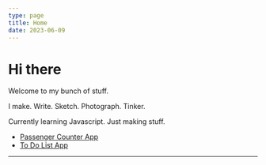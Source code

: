 ```yaml
---
type: page
title: Home
date: 2023-06-09
---
```


# Hi there

Welcome to my bunch of stuff. 

I make. Write. Sketch. Photograph. Tinker.

Currently learning Javascript. Just making stuff.

- [Passenger Counter App](https://passenger-two.vercel.app/)
- [To Do List App](https://todo-list-sigma-ecru.vercel.app/)



---


